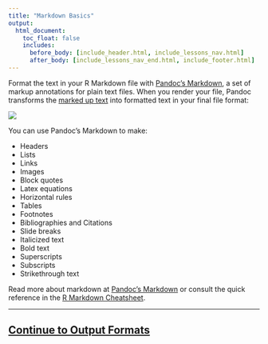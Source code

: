 ```yaml
---
title: "Markdown Basics"
output:
  html_document:
    toc_float: false
    includes:
      before_body: [include_header.html, include_lessons_nav.html]
      after_body: [include_lessons_nav_end.html, include_footer.html]
---
```


Format the text in your R Markdown file with [Pandoc's Markdown](authoring_pandoc_markdown.html), a set of markup annotations for plain text files. When you render your file, Pandoc transforms the [marked up text](demos/7-Markdown.Rmd) into formatted text in your final file format:

![](lesson-images/markdown-1-markup.png)
</br>

You can use Pandoc's Markdown to make:

* Headers
* Lists
* Links
* Images
* Block quotes
* Latex equations
* Horizontal rules
* Tables
* Footnotes
* Bibliographies and Citations
* Slide breaks
* Italicized text
* Bold text
* Superscripts
* Subscripts
* Strikethrough text

Read more about markdown at [Pandoc's Markdown](authoring_pandoc_markdown.html) or consult the quick reference in the [R Markdown Cheatsheet](https://www.rstudio.com/wp-content/uploads/2016/03/rmarkdown-cheatsheet-2.0.pdf).

***

## [Continue to Output Formats](lesson-9.html)

